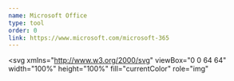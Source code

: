 ```yaml
---
name: Microsoft Office
type: tool
order: 0
link: https://www.microsoft.com/microsoft-365
---
```


<svg
  xmlns="http://www.w3.org/2000/svg"
  viewBox="0 0 64 64"
  width="100%"
  height="100%"
  fill="currentColor"
  role="img"
>
  <path d="M34.41 2 39 12.5V49l-4.52 13 17.09-4.87A6.12 6.12 0 0 0 56 51.26V12.74a6.11 6.11 0 0 0-4.44-5.88Z" />
  <path d="M39 49H19.93a3.22 3.22 0 0 0-1.59 6l11.36 6.44a6.2 6.2 0 0 0 3.07.81 6 6 0 0 0 1.71-.25A6.22 6.22 0 0 0 39 56Z" />
  <path d="m12.74 48.61 5-2.7A4.36 4.36 0 0 0 20 42.08V22.43a4.37 4.37 0 0 1 2.87-4.1L39 12.5V8.07A6.32 6.32 0 0 0 34.41 2a6.18 6.18 0 0 0-1.73-.24 6.41 6.41 0 0 0-3.14.83L11.08 13.12A6.1 6.1 0 0 0 8 18.42v27.36a3.21 3.21 0 0 0 4.74 2.83Z" />
</svg>
